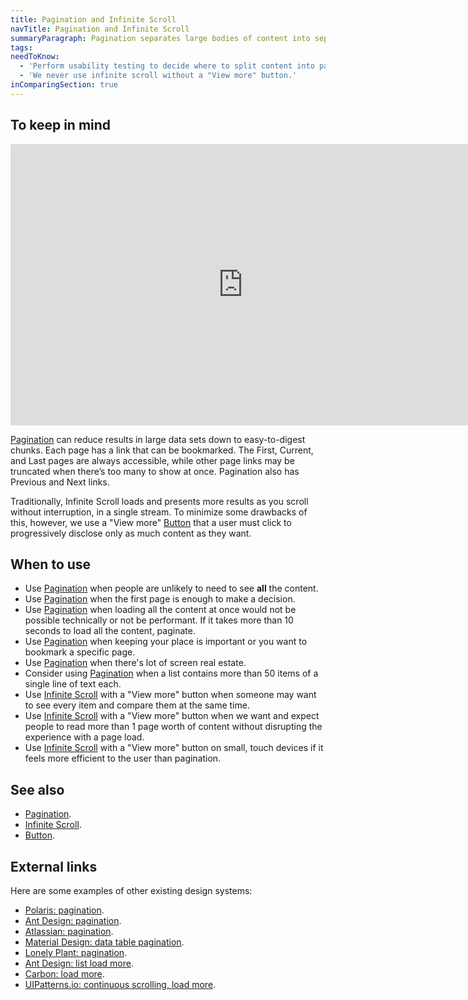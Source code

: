 ```yaml
---
title: Pagination and Infinite Scroll
navTitle: Pagination and Infinite Scroll
summaryParagraph: Pagination separates large bodies of content into separate pages accessed via a shared index of links while Infinite Scroll separates large bodies of content into separate sections accessed via "View more" button.
tags:
needToKnow:
  - 'Perform usability testing to decide where to split content into pages or sections.'
  - 'We never use infinite scroll without a "View more" button.'
inComparingSection: true
---
```


## To keep in mind

<iframe style="border: none;" width="744" height="450" src="https://www.figma.com/embed?embed_host=share&url=https%3A%2F%2Fwww.figma.com%2Ffile%2Fe3TyAOZKfLg9cA01Iy1Mgm%2FKaizen-Site-embed%3Fnode-id%3D4332%253A26712" allowfullscreen></iframe>

[Pagination](/components/pagination) can reduce results in large data sets down to easy-to-digest chunks. Each page has a link that can be bookmarked. The First, Current, and Last pages are always accessible, while other page links may be truncated when there’s too many to show at once. Pagination also has Previous and Next links.

Traditionally, Infinite Scroll loads and presents more results as you scroll without interruption, in a single stream. To minimize some drawbacks of this, however, we use a "View more" [Button](/components/button) that a user must click to progressively disclose only as much content as they want.

## When to use

- Use [Pagination](/components/pagination) when people are unlikely to need to see **all** the content.
- Use [Pagination](/components/pagination) when the first page is enough to make a decision.
- Use [Pagination](/components/pagination) when loading all the content at once would not be possible technically or not be performant. If it takes more than 10 seconds to load all the content, paginate.
- Use [Pagination](/components/pagination) when keeping your place is important or you want to bookmark a specific page.
- Use [Pagination](/components/pagination) when there's lot of screen real estate.
- Consider using [Pagination](/components/pagination) when a list contains more than 50 items of a single line of text each.
- Use [Infinite Scroll](/components/infinite-scroll) with a "View more" button when someone may want to see every item and compare them at the same time.
- Use [Infinite Scroll](/components/infinite-scroll) with a "View more" button when we want and expect people to read more than 1 page worth of content without disrupting the experience with a page load.
- Use [Infinite Scroll](/components/infinite-scroll) with a "View more" button on small, touch devices if it feels more efficient to the user than pagination.

## See also

* [Pagination](/components/pagination).
* [Infinite Scroll](/components/infinite-scroll).
* [Button](/components/button).

## External links

Here are some examples of other existing design systems:

- [Polaris: pagination](https://polaris.shopify.com/components/navigation/pagination).
- [Ant Design: pagination](https://ant.design/components/pagination/#header).
- [Atlassian: pagination](https://www.atlassian.design/guidelines/product/components/pagination).
- [Material Design: data table pagination](https://material.io/components/data-tables/#behavior).
- [Lonely Plant: pagination](https://rizzo.lonelyplanet.com/styleguide/ui-components/pagination).
- [Ant Design: list load more](https://ant.design/components/list/#components-list-demo-loadmore).
- [Carbon: load more](https://www.carbondesignsystem.com/patterns/loading/#load-more).
- [UIPatterns.io: continuous scrolling, load more](http://uipatterns.io/continuous-scrolling).

